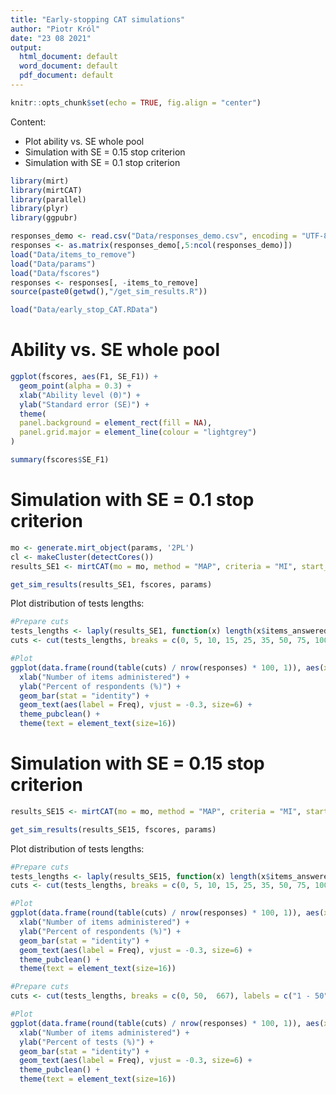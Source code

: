 ```yaml
---
title: "Early-stopping CAT simulations"
author: "Piotr Król"
date: "23 08 2021"
output:
  html_document: default
  word_document: default
  pdf_document: default
---
```


```r
knitr::opts_chunk$set(echo = TRUE, fig.align = "center")
```

Content:

* Plot ability vs. SE whole pool
* Simulation with SE = 0.15 stop criterion
* Simulation with SE = 0.1 stop criterion

```r
library(mirt)
library(mirtCAT)
library(parallel)
library(plyr)
library(ggpubr)
```

```r
responses_demo <- read.csv("Data/responses_demo.csv", encoding = "UTF-8")
responses <- as.matrix(responses_demo[,5:ncol(responses_demo)])
load("Data/items_to_remove")
load("Data/params")
load("Data/fscores")
responses <- responses[, -items_to_remove]
source(paste0(getwd(),"/get_sim_results.R"))
```

```r
load("Data/early_stop_CAT.RData")
```

# Ability vs. SE whole pool

```r
ggplot(fscores, aes(F1, SE_F1)) +
  geom_point(alpha = 0.3) +
  xlab("Ability level (Θ)") +
  ylab("Standard error (SE)") +
  theme(
  panel.background = element_rect(fill = NA),
  panel.grid.major = element_line(colour = "lightgrey")
)
```

```r
summary(fscores$SE_F1)
```
# Simulation with SE = 0.1 stop criterion

```r
mo <- generate.mirt_object(params, '2PL')
cl <- makeCluster(detectCores())
results_SE1 <- mirtCAT(mo = mo, method = "MAP", criteria = "MI", start_item = "MI", local_pattern = responses, cl = cl, design = list(min_SEM = 0.1))
```
```r
get_sim_results(results_SE1, fscores, params)
```

Plot distribution of tests lengths:

```r
#Prepare cuts
tests_lengths <- laply(results_SE1, function(x) length(x$items_answered))
cuts <- cut(tests_lengths, breaks = c(0, 5, 10, 15, 25, 35, 50, 75, 100, 666, 667), labels = c("1 - 5", "6 - 10", "11 - 15", "16 - 25", "26 - 35", "36 - 50", "51 - 75", "76 - 100", "101 - 666", "667"))

#Plot
ggplot(data.frame(round(table(cuts) / nrow(responses) * 100, 1)), aes(x = cuts, y = Freq)) +
  xlab("Number of items administered") +
  ylab("Percent of respondents (%)") +
  geom_bar(stat = "identity") +
  geom_text(aes(label = Freq), vjust = -0.3, size=6) + 
  theme_pubclean() +
  theme(text = element_text(size=16))
```

# Simulation with SE = 0.15 stop criterion

```r
results_SE15 <- mirtCAT(mo = mo, method = "MAP", criteria = "MI", start_item = "MI", local_pattern = responses, cl = cl, design = list(min_SEM = 0.15))
```
```r
get_sim_results(results_SE15, fscores, params)
```

Plot distribution of tests lengths:

```r
#Prepare cuts
tests_lengths <- laply(results_SE15, function(x) length(x$items_answered))
cuts <- cut(tests_lengths, breaks = c(0, 5, 10, 15, 25, 35, 50, 75, 100, 666, 667), labels = c("1 - 5", "6 - 10", "11 - 15", "16 - 25", "26 - 35", "36 - 50", "51 - 75", "76 - 100", "101 - 666", "667"))

#Plot
ggplot(data.frame(round(table(cuts) / nrow(responses) * 100, 1)), aes(x = cuts, y = Freq)) +
  xlab("Number of items administered") +
  ylab("Percent of respondents (%)") +
  geom_bar(stat = "identity") +
  geom_text(aes(label = Freq), vjust = -0.3, size=6) + 
  theme_pubclean() +
  theme(text = element_text(size=16))
```

```r
#Prepare cuts
cuts <- cut(tests_lengths, breaks = c(0, 50,  667), labels = c("1 - 50", "51 - 667"))

#Plot
ggplot(data.frame(round(table(cuts) / nrow(responses) * 100, 1)), aes(x = cuts, y = Freq)) +
  xlab("Number of items administered") +
  ylab("Percent of tests (%)") +
  geom_bar(stat = "identity") +
  geom_text(aes(label = Freq), vjust = -0.3, size=6) + 
  theme_pubclean() +
  theme(text = element_text(size=16))
```